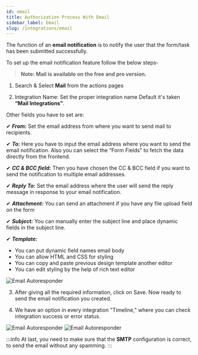 ```yaml
---
id: email
title: Authorization Process With Email
sidebar_label: Email
slug: /integrations/email
---
```


The function of an **email notification** is to notify the user that the form/task has been submitted successfully.

To set up the email notification feature follow the below steps-
> **Note: Mail is available on the free and pro version.**

1. Search & Select **Mail** from the actions pages


2. Integration Name: Set the proper integration name Default it's taken **“Mail Integrations”**.

Other fields you have to set are:

  ✔ ***From:*** Set the email address from where you want to send mail to recipients.

  ✔ ***To:*** Here you have to input the email address where you want to send the email notification. Also you can select the “Form Fields” to fetch the data directly from the frontend.

  ✔ ***CC & BCC field:*** Then you have chosen the CC & BCC field if you want to send the notification to multiple email addresses.

  ✔ ***Reply To:*** Set the email address where the user will send the reply message in response to your email notification.

  ✔ ***Attachment:*** You can send an attachment if you have any file upload field on the form

  ✔ ***Subject:*** You can manually enter the subject line and place dynamic fields in the subject line.

  ✔ ***Template:*** 

  - You can put dynamic field names email body
  - You can allow HTML and CSS for styling
  - You can copy and paste previous design template another editor
  - You can edit styling by the help of rich text editor

  <Image src="actions/email/mail-template" alt="Email Autoresponder" w="1020" h="300" />

3. After giving all the required information, click on Save. Now ready to send the email notification you created.

4. We have an option in every integration "Timeline," where you can check integration success or error status.

  <Image src="actions/email/select-timeline" alt="Email Autoresponder" w="1020" h="300" />
  <Image src="actions/email/integration-log" alt="Email Autoresponder" w="1020" h="300" />

:::info
At last, you need to make sure that the **SMTP** configuration is correct, to send the email without any spamming.
:::